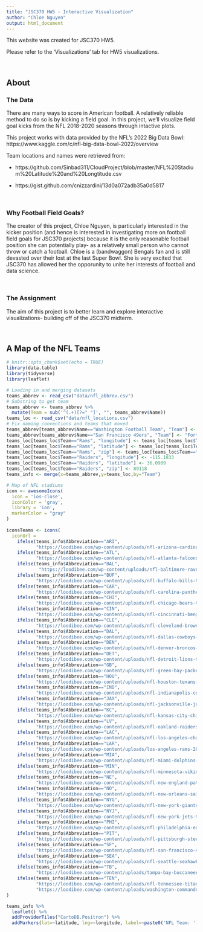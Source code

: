 ```yaml
---
title: "JSC370 HW5 - Interactive Visualization"
author: "Chloe Nguyen"
output: html_document
---
```


This website was created for JSC370 HW5.

Please refer to the 'Visualizations' tab for HW5 visualizations.

<br>

## About {.tabset}

### The Data

There are many ways to score in American football. A relatively reliable method to do so is by kicking a field goal. In this project, we'll visualize field goal kicks from the NFL 2018-2020 seasons through intactive plots.

This project works with data provided by the NFL's 2022 Big Data Bowl: https://www.kaggle.com/c/nfl-big-data-bowl-2022/overview

Team locations and names were retrieved from:

- https://github.com/Sinbad311/CloudProject/blob/master/NFL%20Stadium%20Latitude%20and%20Longtitude.csv

- https://gist.github.com/cnizzardini/13d0a072adb35a0d5817

<br>


### Why Football Field Goals?

The creator of this project, Chloe Nguyen, is particularly interested in the kicker position (and hence is interested in investigating more on football field goals for JSC370 projects) because it is the only reasonable football position she can potentially play- as a relatively small person who cannot throw or catch a football. Chloe is a (bandwaggon) Bengals fan and is still devasted over their lost at the last Super Bowl. She is very excited that JSC370 has allowed her the opporunity to unite her interests of football and data science.

<br>


### The Assignment

The aim of this project is to better learn and explore interactive visualizations- building off of the JSC370 midterm. 

<br>




## A Map of the NFL Teams

```r
# knitr::opts_chunk$set(echo = TRUE)
library(data.table)
library(tidyverse)
library(leaflet)
```

```r
# Loading in and merging datasets
teams_abbrev <- read_csv("data/nfl_abbrev.csv")
# Substring to get team
teams_abbrev <- teams_abbrev %>%
  mutate(Team = sub('^(.+)[?=" "]', "", teams_abbrev$Name))
teams_loc <- read_csv("data/nfl_locations.csv")
# Fix naming conventions and teams that moved
teams_abbrev[teams_abbrev$Name=="Washington Football Team", "Team"] <- "Redskins"
teams_abbrev[teams_abbrev$Name=="San Francisco 49ers", "Team"] <- "Forty-Niners"
teams_loc[teams_loc$Team=="Rams", "longitude"] <- teams_loc[teams_loc$Team=="Chargers", "longitude"]
teams_loc[teams_loc$Team=="Rams", "latitude"] <- teams_loc[teams_loc$Team=="Chargers", "latitude"]
teams_loc[teams_loc$Team=="Rams", "zip"] <- teams_loc[teams_loc$Team=="Chargers", "zip"]
teams_loc[teams_loc$Team=="Raiders", "longitude"] <- -115.1833 
teams_loc[teams_loc$Team=="Raiders", "latitude"] <- 36.0909
teams_loc[teams_loc$Team=="Raiders", "zip"] <- 89118
teams_info <- merge(x=teams_abbrev,y=teams_loc,by="Team")
```

```r

# Map of NFL stadiums
icon <- awesomeIcons(
  icon = 'ios-close',
  iconColor = 'gray',
  library = 'ion',
  markerColor = "gray"
)
  
iconsTeams <- icons(
  iconUrl =  
    ifelse(teams_info$Abbreviation=="ARI",
           "https://loodibee.com/wp-content/uploads/nfl-arizona-cardinals-team-logo-2.png",
    ifelse(teams_info$Abbreviation=="ATL", 
           "https://loodibee.com/wp-content/uploads/nfl-atlanta-falcons-team-logo-2.png",
    ifelse(teams_info$Abbreviation=="BAL",
            "https://loodibee.com/wp-content/uploads/nfl-baltimore-ravens-team-logo-2.png",
    ifelse(teams_info$Abbreviation=="BUF", 
           "https://loodibee.com/wp-content/uploads/nfl-buffalo-bills-team-logo-2.png",
    ifelse(teams_info$Abbreviation=="CAR",
           "https://loodibee.com/wp-content/uploads/nfl-carolina-panthers-team-logo-2.png",
    ifelse(teams_info$Abbreviation=="CHI",
           "https://loodibee.com/wp-content/uploads/nfl-chicago-bears-team-logo-2.png",
    ifelse(teams_info$Abbreviation=="CIN",
           "https://loodibee.com/wp-content/uploads/nfl-cincinnati-bengals-team-logo.png",
    ifelse(teams_info$Abbreviation=="CLE",
           "https://loodibee.com/wp-content/uploads/nfl-cleveland-browns-team-logo-2.png",
    ifelse(teams_info$Abbreviation=="DAL",
           "https://loodibee.com/wp-content/uploads/nfl-dallas-cowboys-team-logo-2.png",
    ifelse(teams_info$Abbreviation=="DEN",
           "https://loodibee.com/wp-content/uploads/nfl-denver-broncos-team-logo-2.png",
    ifelse(teams_info$Abbreviation=="DET",
           "https://loodibee.com/wp-content/uploads/nfl-detroit-lions-team-logo-2.png",
    ifelse(teams_info$Abbreviation=="GB",
           "https://loodibee.com/wp-content/uploads/nfl-green-bay-packers-team-logo-2.png",
    ifelse(teams_info$Abbreviation=="HOU",
           "https://loodibee.com/wp-content/uploads/nfl-houston-texans-team-logo-2.png",
    ifelse(teams_info$Abbreviation=="IND",
           "https://loodibee.com/wp-content/uploads/nfl-indianapolis-colts-team-logo-2.png",
    ifelse(teams_info$Abbreviation=="JAX",
           "https://loodibee.com/wp-content/uploads/nfl-jacksonville-jaguars-team-logo-2.png",
    ifelse(teams_info$Abbreviation=="KC",
           "https://loodibee.com/wp-content/uploads/nfl-kansas-city-chiefs-team-logo-2.png",
    ifelse(teams_info$Abbreviation=="LV",
           "https://loodibee.com/wp-content/uploads/nfl-oakland-raiders-team-logo.png",
    ifelse(teams_info$Abbreviation=="LAC",
           "https://loodibee.com/wp-content/uploads/nfl-los-angeles-chargers-team-logo-2.png",
    ifelse(teams_info$Abbreviation=="LAR",
           "https://loodibee.com/wp-content/uploads/los-angeles-rams-2020-logo-300x300.png",
    ifelse(teams_info$Abbreviation=="MIA",
           "https://loodibee.com/wp-content/uploads/nfl-miami-dolphins-team-logo-2.png",
    ifelse(teams_info$Abbreviation=="MIN",
           "https://loodibee.com/wp-content/uploads/nfl-minnesota-vikings-team-logo-2.png",
    ifelse(teams_info$Abbreviation=="NE",
           "https://loodibee.com/wp-content/uploads/nfl-new-england-patriots-team-logo-2.png",
    ifelse(teams_info$Abbreviation=="NO",
           "https://loodibee.com/wp-content/uploads/nfl-new-orleans-saints-team-logo-2.png",
    ifelse(teams_info$Abbreviation=="NYG",
           "https://loodibee.com/wp-content/uploads/nfl-new-york-giants-team-logo-2.png",
    ifelse(teams_info$Abbreviation=="NYJ",
           "https://loodibee.com/wp-content/uploads/nfl-new-york-jets-team-logo.png",
    ifelse(teams_info$Abbreviation=="PHI",
           "https://loodibee.com/wp-content/uploads/nfl-philadelphia-eagles-team-logo-2.png",
    ifelse(teams_info$Abbreviation=="PIT",
           "https://loodibee.com/wp-content/uploads/nfl-pittsburgh-steelers-team-logo-2.png",
    ifelse(teams_info$Abbreviation=="SF",
           "https://loodibee.com/wp-content/uploads/nfl-san-francisco-49ers-team-logo-2.png",
    ifelse(teams_info$Abbreviation=="SEA",
           "https://loodibee.com/wp-content/uploads/nfl-seattle-seahawks-team-logo-2.png",
    ifelse(teams_info$Abbreviation=="TB",
           "https://loodibee.com/wp-content/uploads/tampa-bay-buccaneers-2020-logo-830x830.png",
    ifelse(teams_info$Abbreviation=="TEN",
           "https://loodibee.com/wp-content/uploads/nfl-tennessee-titans-team-logo-2.png",
           "https://loodibee.com/wp-content/uploads/washington-commanders-logo-830x830.png"))))))))))))))))))))))))))))))), iconWidth = 40, iconHeight = 40
)

teams_info %>% 
  leaflet() %>% 
  addProviderTiles("CartoDB.Positron") %>%
  addMarkers(lat=~latitude, lng=~longitude, label=~paste0('NFL Team: ', Name), icon = iconsTeams, clusterOptions = markerClusterOptions()) 

```



